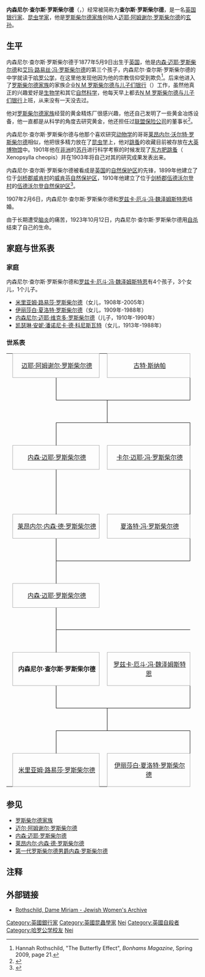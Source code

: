{{noteTA
|1=zh-cn:罗斯柴尔德;zh-sg:罗斯柴尔德;zh-hk:羅富齊;zh-mo:羅富齊;zh-tw:羅特希爾德;
}}
{{Infobox person
|name             = 内森尼尔·查尔斯·罗斯柴尔德
|image            = <!-- 檔案不存在 File:Charles Rothschild.jpg ，可從英文維基百科取得 -->
|imagesize = 200px
|type = [[银行|银行家]]、[[昆虫学|昆虫学家]]
|birthdate  = {{birth date|1877|5|9}}
|birthplace = [[英国|英国]]
|date_of_death  = {{death date|1923|10|12}}
|place_of_death = [[英国|英国]]
|nationality = {{UK}}
|parents = 
|spouse= 
|children= 
|religion= 
|notable_works=
}}
'''内森尼尔·查尔斯·罗斯柴尔德'''（{{lang-en|Nathaniel Charles Rothschild}}，{{bd|1877年|5月9日|1923年|10月12日||catIdx=Nei}}）经常被简称为'''查尔斯·罗斯柴尔德'''，是一名[[英国|英国]][[银行|银行家]]、[[昆虫学|昆虫学家]]，他是[[罗斯柴尔德家族|罗斯柴尔德家族]]创始人[[迈耶·阿姆谢尔·罗斯柴尔德|迈耶·阿姆谢尔·罗斯柴尔德]]的[[玄孙|玄孙]]。

==生平==
内森尼尔·查尔斯·罗斯柴尔德于1877年5月9日出生于[[英国|英国]]，他是[[内森·迈耶·罗斯柴尔德_(1840年)|内森·迈耶·罗斯柴尔德]]和[[艾玛·路易丝·冯·罗斯柴尔德|艾玛·路易丝·冯·罗斯柴尔德]]的第三个孩子，内森尼尔·查尔斯·罗斯柴尔德的中学就读于[[哈罗公学|哈罗公学]]，在这里他发现他因为他的宗教信仰受到欺负<ref>Hannah Rothschild, "The Butterfly Effect", ''Bonhams Magazine'', Spring 2009, page 21.</ref>。后来他进入了[[罗斯柴尔德家族|罗斯柴尔德家族]]的家族企业[[N_M_罗斯柴尔德与儿子们银行|N M 罗斯柴尔德与儿子们银行]]（{{lang-en|N M Rothschild & Sons}}）工作，虽然他真正的兴趣爱好是[[生物学|生物学]]和其它[[自然科学|自然科学]]，他每天早上都去[[N_M_罗斯柴尔德与儿子们银行|N M 罗斯柴尔德与儿子们银行]]上班，从来没有一天没去过。

他对[[罗斯柴尔德家族|罗斯柴尔德家族]]经营的黄金精炼厂很感兴趣，他还自己发明了一些黄金冶炼设备，他一直都是从科学的角度去研究黄金，他还担任过[[皇家与太阳联盟保险集团|联盟保险公司]]的董事长<ref name=www>{{cite book|title=Who Was Who, 1916-1928|year=1947|publisher=A and C Black|page=1277}}</ref>。

内森尼尔·查尔斯·罗斯柴尔德与他那个喜欢研究[[动物学|动物学]]的哥哥[[莱昂内尔·沃尔特·罗斯柴尔德|莱昂内尔·沃尔特·罗斯柴尔德]]相似，他把很多精力放在了[[昆虫学|昆虫学]]上，他对[[跳蚤|跳蚤]]的收藏目前被存放在[[大英博物馆|大英博物馆]]中。1901年他在[[非洲|非洲]]的[[苏丹|苏丹]]进行科学考察的时候发现了[[东方肥跳蚤|东方肥跳蚤]]（ Xenopsylla cheopis）并在1903年将自己对其的研究成果发表出来。

内森尼尔·查尔斯·罗斯柴尔德被看成是[[英国|英国]]的[[自然保护区|自然保护区]]的先锋，1899年他建立了位于[[剑桥郡|剑桥郡]][[威肯村|威肯村]]的[[威肯芬自然保护区|威肯芬自然保护区]]，1910年他建立了位于[[剑桥郡|剑桥郡]][[伍德沃尔登村|伍德沃尔登村]]的[[伍德沃尔登沼泽|伍德沃尔登自然保护区]]<ref>{{Cite web |url=http://www.wildlifebcnp.org/whats-new-story360.htm |title=Wildlife Trust for Bedfordshire, Cambridgeshire, Northamptonshire and Peterborough |access-date=2013-12-01 |archive-url=https://web.archive.org/web/20120622232312/http://www.wildlifebcnp.org/whats-new-story360.htm |archive-date=2012-06-22 |dead-url=yes }}</ref>。

1907年2月6日，内森尼尔·查尔斯·罗斯柴尔德和[[罗兹卡·厄斗·冯·魏泽姆斯特恩|罗兹卡·厄斗·冯·魏泽姆斯特恩]]结婚。

由于长期遭受[[脑炎|脑炎]]的痛苦，1923年10月12日，内森尼尔·查尔斯·罗斯柴尔德用[[自杀|自杀]]结束了自己的生命。

==家庭与世系表==
===家庭===
内森尼尔·查尔斯·罗斯柴尔德和[[罗兹卡·厄斗·冯·魏泽姆斯特恩|罗兹卡·厄斗·冯·魏泽姆斯特恩]]有4个孩子，3个女儿，1个儿子。
*[[米里亚姆·路易莎·罗斯柴尔德|米里亚姆·路易莎·罗斯柴尔德]]（女儿，1908年-2005年）
*[[伊丽莎白·夏洛特·罗斯柴尔德|伊丽莎白·夏洛特·罗斯柴尔德]]（女儿，1909年-1988年）
*[[内森尼尔·迈耶·维克多·罗斯柴尔德|内森尼尔·迈耶·维克多·罗斯柴尔德]]（儿子，1910年-1990年）
*[[凯瑟琳·安妮·潘诺尼卡·德·科尼斯瓦特|凯瑟琳·安妮·潘诺尼卡·德·科尼斯瓦特]]（女儿，1913年-1988年）

===世系表===
{| border=0 cellpadding=0 cellspacing=0 style="font-size:10.5pt; margin:1em 2em 1em 1em;"
|-
| height=15|
| colspan="2" align="center" style="border:1px solid #aaa;" bgcolor="#f9f9f9" width=200| [[迈耶·阿姆谢尔·罗斯柴尔德|迈耶·阿姆谢尔·罗斯柴尔德]]
| colspan="1" | 
| colspan="2" align="center" style="border:1px solid #aaa;" bgcolor="#f9f9f9" width=200| [[古特·斯纳帕|古特·斯纳帕]]
| colspan="6" | 
|-
| height=10|
|style="border-width:0 1px 0 0; border-style: solid;border-color:black;"| 
|style="border-width:0 0px 1px 0; border-style: solid;border-color:black;"| 
|style="border-width:0 0px 1px 0; border-style: solid;border-color:black;"| 
|style="border-width:0 1px 1px 0; border-style: solid;border-color:black;"|  
|-
| height=10|
|
|
|style="border-width:0 1px 0px 0; border-style: solid;border-color:black;"| 
|-
| height=10|
|style="border-width:0px 1px 0 0; border-style: solid;border-color:black;"| 
|style="border-width:1px 0px 0 0; border-style: solid;border-color:black;"| 
|style="border-width:1px 0px 0 0; border-style: solid;border-color:black;"| 
|style="border-width:1px 1px 0 0px; border-style: solid;border-color:black;"| 
| 
| 
|-
| height=15|
| colspan="2" align="center" style="border:1px solid #aaa;" bgcolor="#f9f9f9"| [[内森·迈耶·罗斯柴尔德|内森·迈耶·罗斯柴尔德]]
| colspan="1" | 
| colspan="2" align="center" style="border:1px solid #aaa;" bgcolor="#f9f9f9"| [[卡尔·迈耶·冯·罗斯柴尔德|卡尔·迈耶·冯·罗斯柴尔德]]
| colspan="6" | 
|-
| height=10|
| style="border-width:0 1px 0 0; border-style: solid;border-color:black;"| 
|
|
| style="border-width:0 1px 0 0; border-style: solid;border-color:black;"| 
|-
| height=10|
|colspan="1" style="border-width:0px 1px 0px 0px; border-style: solid;border-color:black;"| 
|colspan="1" style="border-width:0px 0px 0px 0px; border-style: solid;border-color:black;"| 
|colspan="1" style="border-width:0px 0px 0px 0px; border-style: solid;border-color:black;"| 
|colspan="1" style="border-width:0px 1px 0px 0px; border-style: solid;border-color:black;"| 
|colspan="1" style="border-width:1px 0px 0px 0px; border-style: solid;border-color:black;"| 
|colspan="1" style="border-width:1px 0px 0px 0px; border-style: solid;border-color:black;"| 
|colspan="1" style="border-width:1px 1px 0px 0px; border-style: solid;border-color:black;"| 
|colspan="1" style="border-width:0px 0px 0px 0px; border-style: solid;border-color:black;"| 
|-
| height=15|
|colspan="2" align="center" style="border:1px solid #aaa;" bgcolor="#f9f9f9"| [[莱昂内尔·内森·德·罗斯柴尔德_(1808年)|莱昂内尔·内森·德·罗斯柴尔德]]
|colspan="1" | 
|colspan="2" align="center" style="border:1px solid #aaa;" bgcolor="#f9f9f9"| [[夏洛特·冯·罗斯柴尔德|夏洛特·冯·罗斯柴尔德]]
|colspan="1" | 
|colspan="2" align="center" style="border:1px solid #aaa;" bgcolor="#f9f9f9" width=200| [[迈耶·卡尔·冯·罗斯柴尔德|迈耶·卡尔·冯·罗斯柴尔德]]
|colspan="3" | 
|-
| height=10|
| style="border-width:0 1px 0 0; border-style: solid;border-color:black;"| 
|
|
| style="border-width:0 1px 0 0; border-style: solid;border-color:black;"| 
|
|
| style="border-width:0 1px 0 0; border-style: solid;border-color:black;"| 
|-
| height=10|
|style="border-width:0px 1px 0 0; border-style: solid;border-color:black;"| 
|style="border-width:1px 0px 0 0; border-style: solid;border-color:black;"| 
|style="border-width:1px 0px 0 0; border-style: solid;border-color:black;"| 
|style="border-width:1px 0px 0 0; border-style: solid;border-color:black;"| 
|style="border-width:0px 0px 0 0; border-style: solid;border-color:black;"| 
|
| style="border-width:0 1px 0 0; border-style: solid;border-color:black;"| 

|-
| height=15|
| colspan="2" align="center" style="border:1px solid #aaa;" bgcolor="#f9f9f9"| [[内森·迈耶·罗斯柴尔德_(1840年)|内森·迈耶·罗斯柴尔德]]
|
|
|
|
| colspan="2" align="center" style="border:1px solid #aaa;" bgcolor="#f9f9f9"| [[艾玛·路易丝·冯·罗斯柴尔德|艾玛·路易丝·冯·罗斯柴尔德]]
|colspan="3" | 
|-
| height=10|
| style="border-width:0 1px 0 0; border-style: solid;border-color:black;"| 
|
|
|
|
|
| style="border-width:0 1px 0px 0; border-style: solid; border-color:black;"| 
|-
| height=10|
|style="border-width:0px 1px 0 0; border-style: solid;border-color:black;"| 
|style="border-width:1px 0px 0 0; border-style: solid;border-color:black;"| 
|style="border-width:1px 0px 0 0; border-style: solid;border-color:black;"| 
|style="border-width:1px 0px 0 0; border-style: solid;border-color:black;"| 
|style="border-width:1px 0px 0 0; border-style: solid;border-color:black;"| 
|style="border-width:1px 0px 0 0; border-style: solid;border-color:black;"| 
|style="border-width:1px 0px 0 0; border-style: solid;border-color:black;"| 
|-
| height=15|
| colspan="2" align="center" style="border:1px solid #aaa;" bgcolor="#f9f9f9"| '''内森尼尔·查尔斯·罗斯柴尔德'''
| colspan="1" | 
| colspan="2" align="center" style="border:1px solid #aaa;" bgcolor="#f9f9f9" width=200| [[罗兹卡·厄斗·冯·魏泽姆斯特恩|罗兹卡·厄斗·冯·魏泽姆斯特恩]]
| colspan="6" | 
|-
| height=10|
|style="border-width:0 1px 0 0; border-style: solid;border-color:black;"| 
|style="border-width:0 0px 1px 0; border-style: solid;border-color:black;"| 
|style="border-width:0 0px 1px 0; border-style: solid;border-color:black;"| 
|style="border-width:0 1px 1px 0; border-style: solid;border-color:black;"|  
|-
| height=10|
|
|
|style="border-width:0 1px 0px 0; border-style: solid;border-color:black;"| 
|-
| height=10|
|style="border-width:0px 1px 0 0; border-style: solid;border-color:black;"| 
|style="border-width:1px 0px 0 0; border-style: solid;border-color:black;"| 
|style="border-width:1px 0px 0 0; border-style: solid;border-color:black;"| 
|style="border-width:1px 1px 0 0px; border-style: solid;border-color:black;"| 
|style="border-width:1px 0px 0 0; border-style: solid;border-color:black;"| 
|style="border-width:1px 0px 0 0; border-style: solid;border-color:black;"| 
|style="border-width:1px 1px 0 0px; border-style: solid;border-color:black;"| 
|style="border-width:1px 0px 0 0; border-style: solid;border-color:black;"| 
|style="border-width:1px 0px 0 0; border-style: solid;border-color:black;"| 
|style="border-width:1px 1px 0 0px; border-style: solid;border-color:black;"| 
|style="border-width:0px 0px 0 0px; border-style: solid;border-color:black;"| 
|-
| height=15|
| colspan="2" align="center" style="border:1px solid #aaa;" bgcolor="#f9f9f9"| [[米里亚姆·路易莎·罗斯柴尔德|米里亚姆·路易莎·罗斯柴尔德]]
| colspan="1" | 
| colspan="2" align="center" style="border:1px solid #aaa;" bgcolor="#f9f9f9"| [[伊丽莎白·夏洛特·罗斯柴尔德|伊丽莎白·夏洛特·罗斯柴尔德]]
| colspan="1" | 
| colspan="2" align="center" style="border:1px solid #aaa;" bgcolor="#f9f9f9"| [[内森尼尔·迈耶·维克多·罗斯柴尔德|内森尼尔·迈耶·维克多·罗斯柴尔德]]
| colspan="1" | 
| colspan="2" align="center" style="border:1px solid #aaa;" bgcolor="#f9f9f9" width="200"| [[凯瑟琳·安妮·潘诺尼卡·德·科尼斯瓦特|凯瑟琳·安妮·潘诺尼卡·德·科尼斯瓦特]]
|}

==参见==
*[[罗斯柴尔德家族|罗斯柴尔德家族]]
*[[迈尔·阿姆谢尔·罗斯柴尔德|迈尔·阿姆谢尔·罗斯柴尔德]]
*[[纳坦·迈尔·罗特席尔德|内森·迈耶·罗斯柴尔德]]
*[[莱昂内尔·内森·德·罗斯柴尔德_(1808年)|莱昂内尔·内森·德·罗斯柴尔德]]
*[[第一代罗斯柴尔德男爵内森·罗斯柴尔德|第一代罗斯柴尔德男爵内森·罗斯柴尔德]]

== 注释 ==
{{reflist}}

== 外部链接 ==
*{{en icon}}[http://jwa.org/encyclopedia/article/rothschild-dame-miriam Rothschild, Dame Miriam - Jewish Women's Archive] {{Wayback|url=http://jwa.org/encyclopedia/article/rothschild-dame-miriam |date=20191216041358 }}
{{Authority control}}
[[Category:英國銀行家|Category:英國銀行家]]
[[Category:英國昆蟲學家|Category:英國昆蟲學家]]
[[Category:罗斯柴尔德家族|Nei]]
[[Category:英國自殺者|Category:英國自殺者]]
[[Category:哈罗公学校友|Category:哈罗公学校友]]
[[Category:英国犹太人|Nei]]